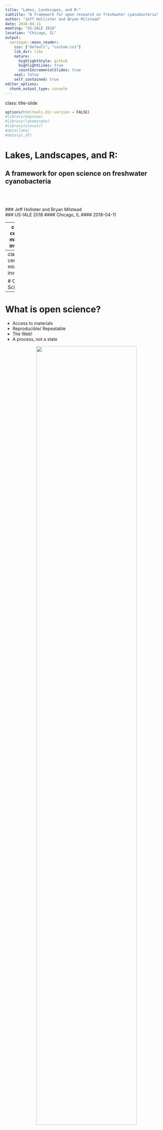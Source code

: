 ```yaml
---
title: "Lakes, Landscapes, and R:"
subtitle: "A framework for open research on freshwater cyanobacteria"
author: "Jeff Hollister and Bryan Milstead"
date: 2018-04-11
meeting: "US-IALE 2018"
location: "Chicago, IL"
output:
  xaringan::moon_reader:
    css: ["default", "custom.css"]
    lib_dir: libs
    nature:
      highlightStyle: github
      highlightLines: true
      countIncrementalSlides: true
    seal: false
    self_contained: true
editor_options: 
  chunk_output_type: console
---
```

class: title-slide   

```r
options(htmltools.dir.version = FALSE)
#library(mapview)
#library(lakemorpho)
#library(elevatr)
#data(lake)
#data(pt_df)
```

# Lakes, Landscapes, and R:
## A framework for open science on freshwater cyanobacteria
</br>
</br>
</br>
### Jeff Hollister and Bryan Milstead
</br>
### US-IALE 2018
#### Chicago, IL
#### 2018-04-11

---
class: center, middle, inverse

# Twitter and Photos?

[![](figure/jonah_hill_ok.gif)](https://giphy.com/gifs/reaction-R459x856IfF6w)

### \#usiale2018 \#rstats \#cyanobacteria 
### @jhollist


---
class: center, middle, inverse

# Open Science?

---

# What is open science? 

- Access to materials     
- Reproducible/ Repeatable    
- The Web!                   
- A process, not a state                       

<a href="https://www.flickr.com/photos/lofink/4344960203"><img src="figure/open_sign_4344960203_821cb56ec9_o_resize.jpg" style="height: 80%; width: 80%; margin-left: 100px"></img></a>

---
# Open Science Solutions

- Open Access
- <span style="color: lightgrey;">Open Data</span>
- <span style="color: lightgrey;">Open Source Code</span>

.center[[![oa](figure/oa_dr_evil.jpg)](https://memecreator.org/meme/open-access)]

---
# Open Science Solutions

- <span style="color: lightgrey;">Open Access</span>
- Open Data
- <span style="color: lightgrey;">Open Source Code</span>

.center[[![data](figure/data_article.jpg)](https://blogs.uoregon.edu/datamanagement/2017/02/14/lydweek-2017-2/)]

---
# Open Science Solutions

- <span style="color: lightgrey;">Open Access</span>
- <span style="color: lightgrey;">Open Data</span>
- Open Source Code

.center[[![programmer](figure/programmer.png)](https://rforcats.net)]

---
# R and Landscape Ecology

```r
library(rvest)
library(dplyr)
library(stringr)
library(purrr)
library(tidyr)
library(hrbrthemes)
library(ggplot2)
library(readr)
ggp <- read_csv("le_lang_year.csv") %>%
  filter(year > 2004) %>%
  gather(language, cites, r:excel) %>%
  mutate(percent = round(cites/num_articles*100, 2)) %>%
  ggplot(aes(x = year, y = percent, color = language)) +
  #geom_point() +
  geom_smooth(se = FALSE, size = 1.5) +
  theme_ipsum(base_size = 11, axis_title_size = 11) +
  scale_color_manual(values = c("darksalmon","darkgoldenrod","darkblue",
                                "darkred","darkgrey")) +
  scale_x_continuous(labels = seq(2005,2020,by=4),
                       breaks = seq(2005,2020,by=4)) +
  scale_y_continuous(labels = seq(0, 30, by = 5),
                     breaks = seq(0,30,by=5))
  labs(y = "percent of articles")
ggsave(plot = ggp, filename = "figure/r_lang.png", width = 8, height = 6, units = "in",
       dpi = 600)
```

.center[<a href="https://github.com/jhollist/lakes_landscapes_r/blob/master/le_r_cites.R"><img src="figure/r_lang.png" style="width: 80%;"></img></a>]

.footnote[Text mining facilitated by [rOpenSci's](https://ropensci.org) awesome [`fulltext`](https://CRAN.R-project.org/package=fulltext) package]

---
# R and Landscape Ecology


- Foundataions
  - [`sp`](https://CRAN.R-project.org/package=sp) 
  - [`rgdal`](https://CRAN.R-project.org/package=rgdal)
  - [`raster`](https://CRAN.R-project.org/package=raster)
  - [`rgeos`](https://CRAN.R-project.org/package=rgeos)
- The Future
  - [`sf`](https://CRAN.R-project.org/package=sf)
  - [`stars`](https://github.com/r-spatial/stars)
- Speciality (Missing many!)
  - [`landsat`](https://CRAN.R-project.org/package=landsat)
  - [`SDMtools`](https://CRAN.R-project.org/package=SDMTools)
  - [`nlmr`](https://CRAN.R-project.org/package=NLMR)
  - [`landscapetools`](https://CRAN.R-project.org/package=landscapetools)

---
class: center, middle, inverse

# R, lakes, and cyanobacteria at USEPA 

---

# Who are we?

.left-column[
- Ecologists 
- Computational focus
  - Enough to be dangerous
- 3 FTE
  - Myself
  - Betty Kreakie
  - Bryan Milstead
- 1 Post-doc
  - Stephen Shivers
- Alum
  - Farnaz Nojavan
]

.right-column[
<img src="figure/comp_eco_crew.jpg" style="margin-left: 25px; margin-top: -50px;"></img>
]

---

# What do we do? 

- Apply computational approaches to understand water quality impacts in lakes
- Open Science
- Use R
    - Analysis
    - Sharing code
    - Solve common problems

![The workflow](figure/cyano_model_function.jpg)

---

# R to solve common problems

  - `lakemorpho`
  - `elevatr`
  - `goatscape` (in development)
  
<a href = "figure/computer GIF-source.gif"><img src="figure/computer GIF-source.gif" style="width: 80%; height: 80%; margin-left: 10%;"></img></a>
---

# `lakemorpho`

.footnote[Package URL: <https://cran.r-project.org/package=lakemorpho>]

.left-column[
- Lake morphometry metrics in R
- `sp`, `rgdal`, `rgeos`, and `raster`
- Version 1.0 
  - August 2014
- Version 1.1.1 
  - February 2018
- `sf` support to be added
- [National Lake Morphometry](https://edg.epa.gov/metadata/catalog/search/resource/details.page?uuid=%7B495CBAED-9BB9-49B4-80A7-1C91DE5FCA95%7D)
- [NHD Plus](https://s3.amazonaws.com/nhdplus/NHDPlusV21/Documentation/NHDPlusV2_User_Guide.pdf#page=52)
- [Hollister and Milstead (2010)](http://dx.doi.org/10.1080/07438141.2010.504321)
- [Hollister *et. al.* (2011)](http://dx.doi.org/10.1371/journal.pone.0025764)
- [Hollister and Stachelek (2017)](https://f1000research.com/articles/6-1718/v1)
]

.right-column[
<!--![lm demo](figure/lakemorpho_demo.gif)-->
<img src="figure/lakemorpho_demo.gif" style="margin-top: -50px; margin-left: -15px; max-width: 120%;"></img>
]
---

# `elevatr`

.footnote[Package URL: <https://cran.r-project.org/package=elevatr>]

.left-column[
- Access elevation data in R
  - ~~Mapzen~~
      - closed!
  - AWS
  - USGS
- Built off of `sp`, `rgdal`, `rgeos`, and `raster` suite
- Version 0.1.1 
  - January 2017
- Version 0.1.3 
  - March 2017
- Version 0.2.0??
  - `sf` support to be added
  - Incorporate <https://www.nextzen.org/>
- Will be paired with `lakemorpho`

]

.right-column[
<!--![elevatr](figure/elevatr_demo.gif)-->
<img src="figure/elevatr_demo.gif" style="margin-top: -50px; margin-left: -15px; max-width: 120%;"></img>
]

---

# `goatscape`

.left-column[
- New effort
- What's in a name?
- Summarizes ancillary data for a user-defined landscape polygon
  - Census (via `censusapi`)
  - Landcover and Impervious (via `FedData`)
- Accepts arbitrary spatial data for the landscape
- Based on `sf`
- Tidy by design
]

.right-column[
<!--![goatscape demo](figure/goatscape_logo.jpg)-->
<img src="figure/goatscape_logo.jpg" style="margin-top: -90px; margin-left: -15px; max-width: 110%;"></img>
]

.footnote[
Repository URL: <https://github.com/usepa/goatscape>
]

---

# Thanks!
.left-column[
.center[
</br>
**Jeff Hollister**</br>
US EPA </br>
Atlantic Ecology Division </br>
Narragansett, RI </br>
email: [hollister.jeff@epa.gov](mailto:hollister.jeff@epa.gov) </br>
twitter: [@jhollist](https://twitter.com/jhollist) </br>
github: [jhollist](https://github.com/jhollist) </br>
]]

.right-column[
.center[
**Bryan Milstead**</br>
US EPA </br>
Atlantic Ecology Division </br>
Narragansett, RI </br>
email: [milstead.bryan@epa.gov](mailto:milstead.bryan@epa.gov) </br>
twitter: [@willbmisled](https://twitter.com/willbmisled) </br>
github: [willbmisled](https://github.com/willbmisled) </br>
]]


.footnote[
**Package acknowledgements**
- Slides created with [`xaringan`](https://cran.r-project.org/package=xaringan) 
- Figures created with [`ggplot2`](https://cran.r-project.org/package=ggplot2) and [`hrbrthemes`](https://cran.r-project.org/package=hrbrthemes)
- Data analysis made **MUCH** easier with the [`tidyverse`](https://cran.r-project.org/package=tidyverse)
- Text mining of Landscape Ecology done with [`fulltext`](https://cran.r-project.org/package=fulltext) and [`rcrossref`](https://cran.r-project.org/package=rcrossref)

**Slides and Source Code**
- Slides: <https://jwhollister.com/lakes_landscapes_r>
- Repo: <https://github.com/jhollist/lakes_landscapes_r>
]
